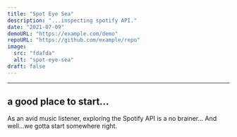 ```yaml
---
title: "Spot Eye Sea"
description: "...inspecting spotify API."
date: "2021-07-09"
demoURL: "https://example.com/demo"
repoURL: "https://github.com/example/repo"
image:
  src: "fdafda"
  alt: "spot-eye-sea"
draft: false
---
```


---

## a good place to start...

As an avid music listener, exploring the Spotify API is a no brainer...
And well...we gotta start somewhere right. 
